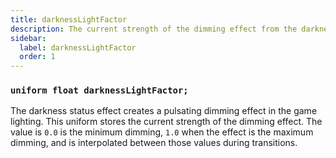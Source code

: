 ```yaml
---
title: darknessLightFactor
description: The current strength of the dimming effect from the darkness status effect.
sidebar:
  label: darknessLightFactor
  order: 1
---
```


### `uniform float darknessLightFactor;`

The darkness status effect creates a pulsating dimming effect in the game lighting. This uniform stores the current strength of the dimming effect. The value is `0.0` is the minimum dimming, `1.0` when the effect is the maximum dimming, and is interpolated between those values during transitions.